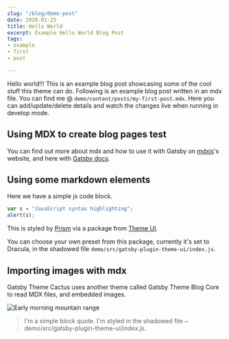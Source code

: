 ```yaml
---
slug: "/blog/demo-post"
date: 2020-01-25
title: Hello World
excerpt: Example Hello World Blog Post
tags:
- example
- first
- post

---
```

Hello world!!! This is an example blog post showcasing some of the cool stuff this theme can do. Following is an example blog post written in an mdx file. You can find me @ `demo/content/posts/my-first-post.mdx`. Here you can add/update/delete details and watch the changes live when running in develop mode.

## Using MDX to create blog pages test

You can find out more about mdx and how to use it with Gatsby on <Underline themeColor="text" hoverThemeColor="secondary">[mdxjs](https://mdxjs.com/getting-started "MDX JS getting started")</Underline>'s website, and here with <Underline themeColor="text" hoverThemeColor="secondary">[Gatsby docs](https://www.gatsbyjs.org/docs/mdx/ "Gatsby docs on mdx")</Underline>.

## Using some markdown elements

Here we have a simple js code block.

```javascript
var s = "JavaScript syntax highlighting";
alert(s);
```

This is styled by <Underline themeColor="text" hoverThemeColor="secondary">[Prism](https://prismjs.com/ "Prism website")</Underline> via a package from <Underline themeColor="text" hoverThemeColor="secondary">[Theme UI](https://theme-ui.com/packages/prism "Theme UI prism package")</Underline>.

You can choose your own preset from this package, currently it's set to Dracula, in the shadowed file `demo/src/gatsby-plugin-theme-ui/index.js`.

## Importing images with mdx

Gatsby Theme Cactus uses another theme called Gatsby Theme Blog Core to read MDX files, and embedded images.

![Early morning mountain range](../assets/landscape.jpg "Mountain range")

> I'm a simple block quote.
> I'm styled in the shadowed file \~ demo/src/gatsby-plugin-theme-ui/index.js.